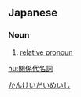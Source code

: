 ==Japanese==
{{ja-kanjitab|かん|けい|だい|めい|し|yomi=on}}

===Noun===
{{ja-noun|かんけいだいめいし}}

# [[relative pronoun]]
[[Category:ja:Parts of speech|かんけいだいめいし]]

[[hu:関係代名詞]]